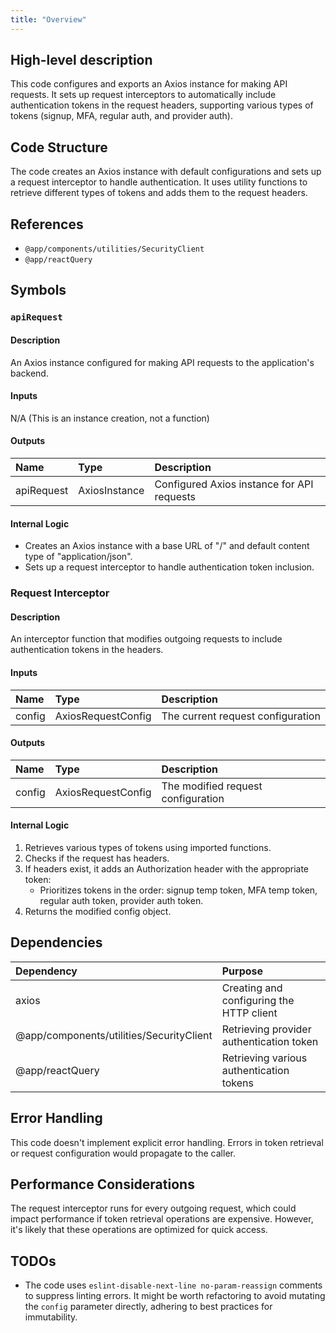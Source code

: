 ```yaml
---
title: "Overview"
---
```


## High-level description
This code configures and exports an Axios instance for making API requests. It sets up request interceptors to automatically include authentication tokens in the request headers, supporting various types of tokens (signup, MFA, regular auth, and provider auth).

## Code Structure
The code creates an Axios instance with default configurations and sets up a request interceptor to handle authentication. It uses utility functions to retrieve different types of tokens and adds them to the request headers.

## References
- `@app/components/utilities/SecurityClient`
- `@app/reactQuery`

## Symbols

### `apiRequest`
#### Description
An Axios instance configured for making API requests to the application's backend.

#### Inputs
N/A (This is an instance creation, not a function)

#### Outputs
| Name | Type | Description |
|:-----|:-----|:------------|
| apiRequest | AxiosInstance | Configured Axios instance for API requests |

#### Internal Logic
- Creates an Axios instance with a base URL of "/" and default content type of "application/json".
- Sets up a request interceptor to handle authentication token inclusion.

### Request Interceptor
#### Description
An interceptor function that modifies outgoing requests to include authentication tokens in the headers.

#### Inputs
| Name | Type | Description |
|:-----|:-----|:------------|
| config | AxiosRequestConfig | The current request configuration |

#### Outputs
| Name | Type | Description |
|:-----|:-----|:------------|
| config | AxiosRequestConfig | The modified request configuration |

#### Internal Logic
1. Retrieves various types of tokens using imported functions.
2. Checks if the request has headers.
3. If headers exist, it adds an Authorization header with the appropriate token:
   - Prioritizes tokens in the order: signup temp token, MFA temp token, regular auth token, provider auth token.
4. Returns the modified config object.

## Dependencies
| Dependency | Purpose |
|:-----------|:--------|
| axios | Creating and configuring the HTTP client |
| @app/components/utilities/SecurityClient | Retrieving provider authentication token |
| @app/reactQuery | Retrieving various authentication tokens |

## Error Handling
This code doesn't implement explicit error handling. Errors in token retrieval or request configuration would propagate to the caller.

## Performance Considerations
The request interceptor runs for every outgoing request, which could impact performance if token retrieval operations are expensive. However, it's likely that these operations are optimized for quick access.

## TODOs
- The code uses `eslint-disable-next-line no-param-reassign` comments to suppress linting errors. It might be worth refactoring to avoid mutating the `config` parameter directly, adhering to best practices for immutability.